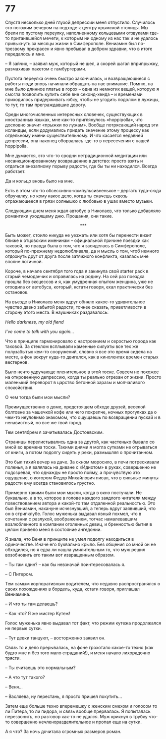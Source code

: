 # 77 {-}

Спустя несколько дней глухой депрессии меня отпустило. Случилось это погожим вечером на подходе к центру крымской столицы. Мы брели по пустому переулку, наполненному кольцевыми отзвуками где-то притаившейся мечети, к которым ни одному из нас так и не удалось привыкнуть за месяцы жизни в Симферополе. Вениамин был по-трезвому прекрасен и явно пребывал в добром здравии, что в итоге передалось и мне. 

– Я зайчик, – заявил муж, который не шел, а скорей шагал вприпрыжку, размахивая пакетом с гамбургерами. 

Пустота переулка очень быстро закончилась, и возвращающиеся с работы люди вновь начинали обращать на нас внимание. Помню, на мне было длинное платье в горох – одна из немногих вещей, которую я смогла позволить купить себе вне секонд-хенда – и временами приходилось придерживать юбку, чтобы не угодить подолом в лужицы, то тут, то там преграждавшие дорогу.

Среди многочисленных интересных словечек, существующих в иностранных языках, мне как-то приглянулось «hoppipolla», что дословно значит «прыжки по лужам». Вообще потрясающий народ эти исландцы, если додумались придать значение этому процессу как отдельному имени существительному. И что касается недавней депрессии, она наконец оборвалась где-то в пересечении с нашей hoppipolla.

Мне думается, это что-то сродни нетрадиционной медитации или несанкционированному возвращению в детство: просто взять и отдаться внезапному порыву радости, где бы ты ни находился. Всегда работает.  

Да и кольцо вновь было на мне.

Есть в этом что-то обсессивно-компульсивненькое – дергать туда-сюда обручалку, но кому какое дело, когда ты скачешь сквозь отражающееся в грязи солнышко с любовью в ушах вместо музыки.

Следующим днем меня ждал автобус в Николаев, что только добавляло романтики уходящему дню. Прощания, они такие.

<div style="text-align: center;">***</div>

Быть может, стоило никуда не уезжать или хотя бы перенести визит ближе к отцовским именинам – официальной причине поездки как таковой, но правда была в том, что я засиделась в Симферополе, который по-прежнему недолюбливала, да и мысль о том, чтоб немного отдохнуть друг от друга после затяжного конфликта, казалась мне вполне логичной.  

Короче, в начале сентября того года я закинула свой starter pack в старый чемоданчик и оправилась на родину. На сей раз поездка прошла без эксцессов и я, как умудренная опытом женщина, уже не отходила от автобуса, который, кстати говоря, ехал практически без остановок.

На въезде в Николаев меня вдруг обняло какое-то удивительное чувство давно забытой радости, точнее сказать, приветливости в сторону этого места. В наушниках раздавалось: 

*Hello darkness, my old fiend*

*I’ve come to talk with you again...*

Что в принципе гармонировало с настроением и серостью города как таковой. За стеклом всплывали каменные силуэты все тех же полузабытых кем-то сооружений, словно я все это время сидела на месте, а фон вокруг куда-то двигался, как в кинолентах времен старых вестернов.

Было нечто удручающе пленительное в этой тоске. Совсем не похожее на откровенную депрессию, когда ты реально отрезан от жизни. Просто маленький переворот в царство бетонной заразы и молчаливого спокойствия.

О чем тогда были мои мысли? 

Преимущественно о доме, предстоящем обходе друзей, веселой болтовне за чашечкой кофе или чего покрепче, ночных прогулках да о чем-то неуловимо знакомом, что ощущаешь по возвращении пускай и в ненавистный, но все же твой город.

Тем сентябрем я зачитывалась Достоевским. 

Страницы перелистывались одна за другой, как частенько бывало со мной во времена тоски. Такими днями я могла сутками не отрываться от книги, а потом подолгу сидеть у реки, размышляя о прочитанном. 

Это был тихий вечер на даче. За окном моросило, в печи потрескивали поленья, а я валялась на диване с «Идиотом» в руках, совершенно не подозревая, что однажды не просто пойму, а прочувствую это ощущение, о котором Федор Михайлович писал, что в сильные минуты радости ему всегда становилось грустно.

Примерно такими были мои мысли, когда в окно постучали. Не буквально, а в то, которое в голове каждого заядлого читателя между повествованием автора и какой-то там отдаленной реальностью. Это был Вениамин, накануне исчезнувший, а теперь вдруг заявивший, что он в стрипклубе. Голос муженька выдавал явный похмел, что в сочетании с разлукой, воображением, тотчас намалевавшим возлюбленного в компании оголенных девиц, и бренностью бытия в целом привело меня в состояние ангедонии.

Я знала, что Веня в принципе не умел подолгу находиться в одиночестве. Иначе его буквально крыло. Без общения со мной он не обходился, но я едва ли нашла умилительным то, что муж решил возобновить его таким вот извращенным образом.

– Ты там один? – как бы невзначай поинтересовалась я.

– С Питером.

Тем самым корпоративным водителем, что недавно распространялся о своих похождениях в бордель, куда, кстати говоря, приглашал Вениамина.

– И что ты там делаешь?

– Как что? Я же мистер Кутеж!

Голос муженька явно выдавал тот факт, что режим кутежа продолжался не первые сутки. 

– Тут девки танцуют, – восторженно заявил он.

Связь то и дело прерывалась, на фоне грохотало какое-то техно (как будто мне и без того мало страданий!), и меня начало лихорадочно трясти.

– Ты считаешь это нормальным?

– А что тут такого?

– Веня…

– Васляева, ну перестань, я просто пришел покутить…

Затем еще больше техно вперемешку с женским смехом и голосом то ли Питера, то ли пидора, и связь вообще прервалась. Я попыталась перезвонить, но разговор как-то не удался. Муж крикнул в трубку что-то совершенно нечленоразделительное и пропал еще на сутки.

А я что? За ночь дочитала огромных размеров роман.

